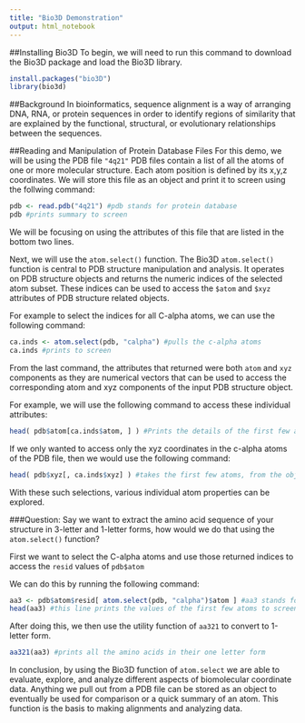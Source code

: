 ```yaml
---
title: "Bio3D Demonstration"
output: html_notebook
---
```

##Installing Bio3D
To begin, we will need to run this command to download the Bio3D package and load the Bio3D library.
```r
install.packages("bio3D") 
library(bio3d)
```

##Background
In bioinformatics, sequence alignment is a way of arranging DNA, RNA, or protein sequences in order to identify regions of similarity that are explained by the functional, structural, or evolutionary relationships between the sequences.

##Reading and Manipulation of Protein Database Files
For this demo, we will be using the PDB file `"4q21"` PDB files contain a list of all the atoms of one or more molecular structure. Each atom position is defined by its x,y,z coordinates. We will store this file as an object and print it to screen using the follwing command:
```r
pdb <- read.pdb("4q21") #pdb stands for protein database
pdb #prints summary to screen
```
We will be focusing on using the attributes of this file that are listed in the bottom two lines.

Next, we will use the `atom.select()` function. The Bio3D `atom.select()` function is central to PDB structure manipulation and analysis. It operates on PDB structure objects and returns the numeric indices of the selected atom subset. These indices can be used to access the `$atom` and `$xyz` attributes of PDB structure related objects.

For example to select the indices for all C-alpha atoms, we can use the following command:

```r
ca.inds <- atom.select(pdb, "calpha") #pulls the c-alpha atoms 
ca.inds #prints to screen
```

From the last command, the attributes that returned were both `atom` and `xyz` components as they are numerical vectors that can be used to access the corresponding atom and xyz components of the input PDB structure object.

For example, we will use the following command to access these individual attributes:
```r
head( pdb$atom[ca.inds$atom, ] ) #Prints the details of the first few atoms
```
If we only wanted to access only the xyz coordinates in the c-alpha atoms of the PDB file, then we would use the following command:
```r
head( pdb$xyz[, ca.inds$xyz] ) #takes the first few atoms, from the object we made pdb, this command is pulling the xyz values from only the c-alpha atoms
```

With these such selections, various individual atom properties can be explored. 

###Question:
Say we want to extract the amino acid sequence of your structure in 3-letter and 1-letter forms, how would we do that using the `atom.select()` function?

First we want to select the C-alpha atoms and use those returned indices to access the `resid` values of `pdb$atom`

We can do this by running the following command:
```r
aa3 <- pdb$atom$resid[ atom.select(pdb, "calpha")$atom ] #aa3 stands for amino acid 3-letter. This line is taking the atom indices and only showing values from the "resid" column. 
head(aa3) #this line prints the values of the first few atoms to screen
```
After doing this, we then use the utility function of `aa321` to convert to 1-letter form.
```r
aa321(aa3) #prints all the amino acids in their one letter form 
```

In conclusion, by using the Bio3D function of `atom.select` we are able to evaluate, explore, and analyze different aspects of biomolecular coordinate data. Anything we pull out from a PDB file can be stored as an object to eventually be used for comparison or a quick summary of an atom. This function is the basis to making alignments and analyzing data. 

